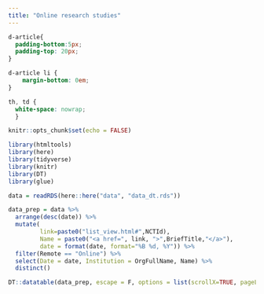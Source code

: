 ```yaml
---
title: "Online research studies"
---
```


<link href="https://fonts.googleapis.com/icon?family=Material+Icons" rel="stylesheet">
      
```css
d-article{
  padding-bottom:5px;
  padding-top: 20px;
}

d-article li {
    margin-bottom: 0em;
}

th, td {
  white-space: nowrap; 
  }
```


```r

knitr::opts_chunk$set(echo = FALSE)

library(htmltools)
library(here)
library(tidyverse)
library(knitr)
library(DT)
library(glue)

data = readRDS(here::here("data", "data_dt.rds"))

data_prep = data %>%
  arrange(desc(date)) %>%
  mutate(
         link=paste0("list_view.html#",NCTId),
         Name = paste0("<a href=", link, ">",BriefTitle,"</a>"),
         date = format(date, format="%B %d, %Y")) %>%
  filter(Remote == "Online") %>%
  select(Date = date, Institution = OrgFullName, Name) %>%
  distinct()

```


```r
DT::datatable(data_prep, escape = F, options = list(scrollX=TRUE, pageLength=5), rownames = FALSE)
```



    
    